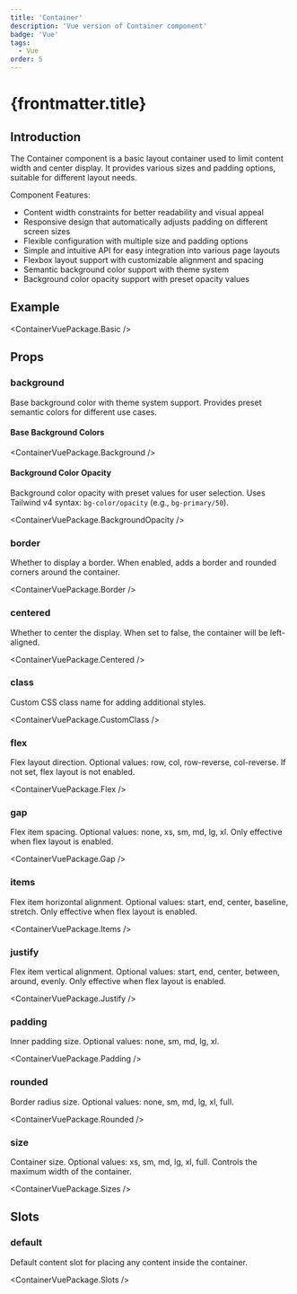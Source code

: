```yaml
---
title: 'Container'
description: 'Vue version of Container component'
badge: 'Vue'
tags:
  - Vue
order: 5
---
```



# {frontmatter.title}

## Introduction

The Container component is a basic layout container used to limit content width and center display. It provides various sizes and padding options, suitable for different layout needs.

Component Features:

- Content width constraints for better readability and visual appeal
- Responsive design that automatically adjusts padding on different screen sizes
- Flexible configuration with multiple size and padding options
- Simple and intuitive API for easy integration into various page layouts
- Flexbox layout support with customizable alignment and spacing
- Semantic background color support with theme system
- Background color opacity support with preset opacity values

## Example

<ContainerVuePackage.Basic />

## Props

### background

Base background color with theme system support. Provides preset semantic colors for different use cases.

#### Base Background Colors

<ContainerVuePackage.Background />

#### Background Color Opacity

Background color opacity with preset values for user selection. Uses Tailwind v4 syntax: `bg-color/opacity` (e.g., `bg-primary/50`).

<ContainerVuePackage.BackgroundOpacity />

### border

Whether to display a border. When enabled, adds a border and rounded corners around the container.

<ContainerVuePackage.Border />

### centered

Whether to center the display. When set to false, the container will be left-aligned.

<ContainerVuePackage.Centered />

### class

Custom CSS class name for adding additional styles.

<ContainerVuePackage.CustomClass />

### flex

Flex layout direction. Optional values: row, col, row-reverse, col-reverse. If not set, flex layout is not enabled.

<ContainerVuePackage.Flex />

### gap

Flex item spacing. Optional values: none, xs, sm, md, lg, xl. Only effective when flex layout is enabled.

<ContainerVuePackage.Gap />

### items

Flex item horizontal alignment. Optional values: start, end, center, baseline, stretch. Only effective when flex layout is enabled.

<ContainerVuePackage.Items />

### justify

Flex item vertical alignment. Optional values: start, end, center, between, around, evenly. Only effective when flex layout is enabled.

<ContainerVuePackage.Justify />

### padding

Inner padding size. Optional values: none, sm, md, lg, xl.

<ContainerVuePackage.Padding />

### rounded

Border radius size. Optional values: none, sm, md, lg, xl, full.

<ContainerVuePackage.Rounded />

### size

Container size. Optional values: xs, sm, md, lg, xl, full. Controls the maximum width of the container.

<ContainerVuePackage.Sizes />

## Slots

### default

Default content slot for placing any content inside the container.

<ContainerVuePackage.Slots />
